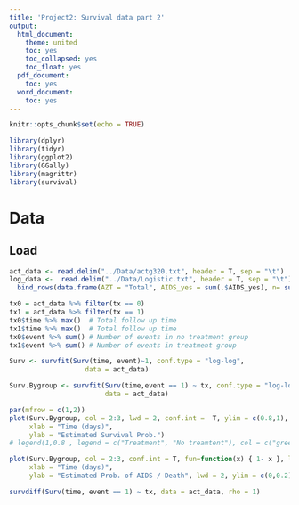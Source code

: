 ```yaml
---
title: 'Project2: Survival data part 2'
output:
  html_document:
    theme: united
    toc: yes
    toc_collapsed: yes
    toc_float: yes
  pdf_document:
    toc: yes
  word_document:
    toc: yes
---
```


```r
knitr::opts_chunk$set(echo = TRUE)
```

<!-- # Packages -->

```r
library(dplyr)
library(tidyr)
library(ggplot2)
library(GGally)
library(magrittr)
library(survival)
```


# Data

## Load
```r
act_data <- read.delim("../Data/actg320.txt", header = T, sep = "\t")
log_data <-  read.delim("../Data/Logistic.txt", header = T, sep = "\t") %>% 
  bind_rows(data.frame(AZT = "Total", AIDS_yes = sum(.$AIDS_yes), n= sum(.$n)))

```

```r
tx0 = act_data %>% filter(tx == 0)
tx1 = act_data %>% filter(tx == 1)
tx0$time %>% max()  # Total follow up time
tx1$time %>% max()  # Total follow up time
tx0$event %>% sum() # Number of events in no treatment group
tx1$event %>% sum() # Number of events in treatment group
```


```r

Surv <- survfit(Surv(time, event)~1, conf.type = "log-log",
                   data = act_data)

Surv.Bygroup <- survfit(Surv(time,event == 1) ~ tx, conf.type = "log-log",
                        data = act_data)

par(mfrow = c(1,2))
plot(Surv.Bygroup, col = 2:3, lwd = 2, conf.int =  T, ylim = c(0.8,1),
     xlab = "Time (days)",
     ylab = "Estimated Survival Prob.")
# legend(1,0.8 , legend = c("Treatment", "No treamtent"), col = c("green", "red"))

plot(Surv.Bygroup, col = 2:3, conf.int = T, fun=function(x) { 1- x }, las = 1, 
     xlab = "Time (days)", 
     ylab = "Estimated Prob. of AIDS / Death", lwd = 2, ylim = c(0,0.2))
```
```r
survdiff(Surv(time, event == 1) ~ tx, data = act_data, rho = 1)
```

